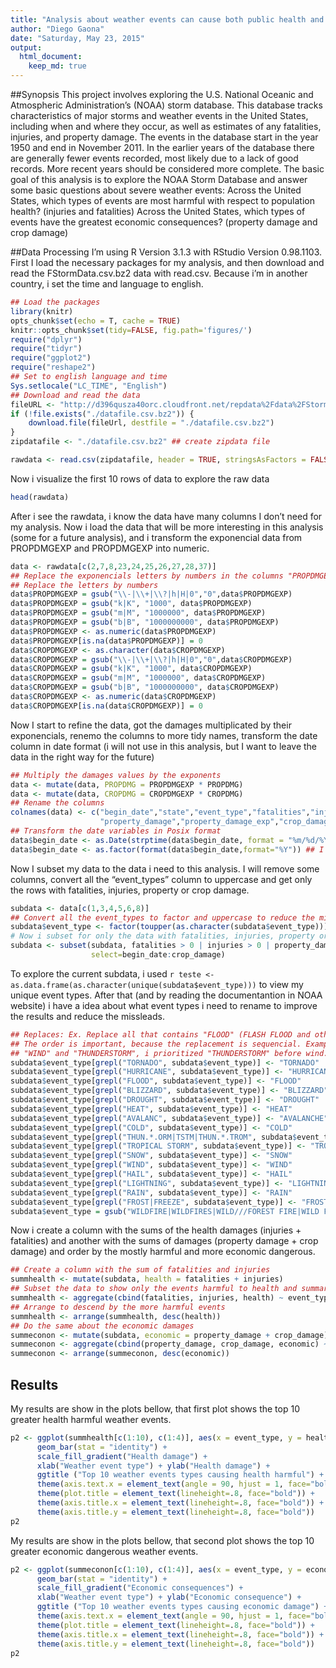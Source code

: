 ```yaml
---
title: "Analysis about weather events can cause both public health and economic problems"
author: "Diego Gaona"
date: "Saturday, May 23, 2015"
output: 
  html_document:
    keep_md: true
---
```

##Synopsis
This project involves exploring the U.S. National Oceanic and Atmospheric Administration's (NOAA) storm database. This database tracks characteristics of major storms and weather events in the United States, including when and where they occur, as well as estimates of any fatalities, injuries, and property damage.
The events in the database start in the year 1950 and end in November 2011. In the earlier years of the database there are generally fewer events recorded, most likely due to a lack of good records. More recent years should be considered more complete.
The basic goal of this analysis is to explore the NOAA Storm Database and answer some basic questions about severe weather events:
Across the United States, which types of events are most harmful with respect to population health? (injuries and fatalities)
Across the United States, which types of events have the greatest economic consequences? (property damage and crop damage)

##Data Processing
I'm using R Version 3.1.3 with RStudio Version 0.98.1103.
First I load the necessary packages for my analysis, and then download and read the FStormData.csv.bz2 data with read.csv.
Because i'm in another country, i set the time and language to english.
```r
## Load the packages
library(knitr)
opts_chunk$set(echo = T, cache = TRUE)
knitr::opts_chunk$set(tidy=FALSE, fig.path='figures/')
require("dplyr")
require("tidyr")
require("ggplot2")
require("reshape2")
## Set to english language and time
Sys.setlocale("LC_TIME", "English")
## Download and read the data
fileURL <- "http://d396qusza40orc.cloudfront.net/repdata%2Fdata%2FStormData.csv.bz2"
if (!file.exists("./datafile.csv.bz2")) {
    download.file(fileUrl, destfile = "./datafile.csv.bz2")
}
zipdatafile <- "./datafile.csv.bz2" ## create zipdata file

rawdata <- read.csv(zipdatafile, header = TRUE, stringsAsFactors = FALSE)
```
Now i visualize the first 10 rows of data to explore the raw data
```r
head(rawdata)
```
After i see the rawdata, i know the data have many columns I don't need for my analysis.
Now i load the data that will be more interesting in this analysis (some for a future analysis), and i transform the exponencial data from PROPDMGEXP and PROPDMGEXP into numeric.
```r
data <- rawdata[c(2,7,8,23,24,25,26,27,28,37)]
## Replace the exponencials letters by numbers in the columns "PROPDMGEXP" and "CROPDMGEXP"
## Replace the letters by numbers
data$PROPDMGEXP = gsub("\\-|\\+|\\?|h|H|0","0",data$PROPDMGEXP)
data$PROPDMGEXP = gsub("k|K", "1000", data$PROPDMGEXP)
data$PROPDMGEXP = gsub("m|M", "1000000", data$PROPDMGEXP)
data$PROPDMGEXP = gsub("b|B", "1000000000", data$PROPDMGEXP)
data$PROPDMGEXP <- as.numeric(data$PROPDMGEXP)
data$PROPDMGEXP[is.na(data$PROPDMGEXP)] = 0
data$CROPDMGEXP <- as.character(data$CROPDMGEXP)
data$CROPDMGEXP = gsub("\\-|\\+|\\?|h|H|0","0",data$CROPDMGEXP)
data$CROPDMGEXP = gsub("k|K", "1000", data$CROPDMGEXP)
data$CROPDMGEXP = gsub("m|M", "1000000", data$CROPDMGEXP)
data$CROPDMGEXP = gsub("b|B", "1000000000", data$CROPDMGEXP)
data$CROPDMGEXP <- as.numeric(data$CROPDMGEXP)
data$CROPDMGEXP[is.na(data$CROPDMGEXP)] = 0
```
Now I start to refine the data, got the damages multiplicated by their exponencials, renemo the columns to more tidy names, transform the date column in date format (i will not use in this analysis, but I want to leave the data in the right way for the future)
```r
## Multiply the damages values by the exponents
data <- mutate(data, PROPDMG = PROPDMGEXP * PROPDMG) 
data <- mutate(data, CROPDMG = CROPDMGEXP * CROPDMG) 
## Rename the columns
colnames(data) <- c("begin_date","state","event_type","fatalities","injuries",
                    "property_damage","property_damage_exp","crop_damage","crop_damage_exp","reference_number")
## Transform the date variables in Posix format
data$begin_date <- as.Date(strptime(data$begin_date, format = "%m/%d/%Y %H:%M:%S"))  
data$begin_date <- as.factor(format(data$begin_date,format="%Y")) ## I will use only the year
```
Now I subset my data to the data i need to this analysis. I will remove some columns, convert all the "event_types" column to uppercase and get only the rows with fatalities, injuries, property or crop damage.
```r
subdata <- data[c(1,3,4,5,6,8)]
## Convert all the event_types to factor and uppercase to reduce the mistyped errors
subdata$event_type <- factor(toupper(as.character(subdata$event_type)))
# Now i subset for only the data with fatalities, injuries, property or crop damage.
subdata <- subset(subdata, fatalities > 0 | injuries > 0 | property_damage > 0 | crop_damage > 0,
                  select=begin_date:crop_damage)
```
To explore the current subdata, i used `r teste <- as.data.frame(as.character(unique(subdata$event_type)))` to view my unique event types. After that (and by reading the documentantion in NOAA website) i have a idea about what event types i need to rename to improve the results and reduce the missleads.
```r
## Replaces: Ex. Replace all that contains "FLOOD" (FLASH FLOOD and others) by exactly "FLOOD" 
## The order is important, because the replacement is sequencial. Example, some events have: 
## "WIND" and "THUNDERSTORM", i prioritized "THUNDERSTORM" before wind.
subdata$event_type[grepl("TORNADO", subdata$event_type)] <- "TORNADO"
subdata$event_type[grepl("HURRICANE", subdata$event_type)] <- "HURRICANE"
subdata$event_type[grepl("FLOOD", subdata$event_type)] <- "FLOOD"
subdata$event_type[grepl("BLIZZARD", subdata$event_type)] <- "BLIZZARD"
subdata$event_type[grepl("DROUGHT", subdata$event_type)] <- "DROUGHT"
subdata$event_type[grepl("HEAT", subdata$event_type)] <- "HEAT"
subdata$event_type[grepl("AVALANC", subdata$event_type)] <- "AVALANCHE"
subdata$event_type[grepl("COLD", subdata$event_type)] <- "COLD"
subdata$event_type[grepl("THUN.*.ORM|TSTM|THUN.*.TROM", subdata$event_type)] <- "THUNDERSTORM"
subdata$event_type[grepl("TROPICAL STORM", subdata$event_type)] <- "TROPICAL STORM"
subdata$event_type[grepl("SNOW", subdata$event_type)] <- "SNOW"
subdata$event_type[grepl("WIND", subdata$event_type)] <- "WIND"
subdata$event_type[grepl("HAIL", subdata$event_type)] <- "HAIL"
subdata$event_type[grepl("LIGHTNING", subdata$event_type)] <- "LIGHTNING"
subdata$event_type[grepl("RAIN", subdata$event_type)] <- "RAIN"
subdata$event_type[grepl("FROST|FREEZE", subdata$event_type)] <- "FROST/FREEZE"
subdata$event_type = gsub("WILDFIRE|WILDFIRES|WILD///FOREST FIRE|WILD FIRES", "FIRE", subdata$event_type)
```
Now i create a column with the sums of the health damages (injuries + fatalities) and another with the sums of damages (property damage + crop damage) and order by the mostly harmful and more economic dangerous.
```r
## Create a column with the sum of fatalities and injuries
summhealth <- mutate(subdata, health = fatalities + injuries)
## Subset the data to show only the events harmful to health and summarize the data by event type.
summhealth <- aggregate(cbind(fatalities, injuries, health) ~ event_type, summhealth[which(summhealth$health != 0),], sum, na.action = na.pass)
## Arrange to descend by the more harmful events
summhealth <- arrange(summhealth, desc(health))
## Do the same about the economic damages
summeconon <- mutate(subdata, economic = property_damage + crop_damage)
summeconon <- aggregate(cbind(property_damage, crop_damage, economic) ~ event_type, summeconon[which(summeconon$economic != 0),], sum, na.action = na.pass)
summeconon <- arrange(summeconon, desc(economic))
```
## Results
My results are show in the plots bellow, that first plot shows the top 10 greater health harmful weather events.
```r
p2 <- ggplot(summhealth[c(1:10), c(1:4)], aes(x = event_type, y = health, fill = -health)) + 
      geom_bar(stat = "identity") +
      scale_fill_gradient("Health damage") +
      xlab("Weather event type") + ylab("Health damage") +
      ggtitle ("Top 10 weather events types causing health harmful") +
      theme(axis.text.x = element_text(angle = 90, hjust = 1, face="bold")) +
      theme(plot.title = element_text(lineheight=.8, face="bold")) +
      theme(axis.title.x = element_text(lineheight=.8, face="bold")) +
      theme(axis.title.y = element_text(lineheight=.8, face="bold"))            
p2
```
My results are show in the plots bellow, that second plot shows the top 10 greater economic dangerous  weather events.
```r
p2 <- ggplot(summeconon[c(1:10), c(1:4)], aes(x = event_type, y = economic, fill = -economic)) + 
      geom_bar(stat = "identity") +
      scale_fill_gradient("Economic consequences") +
      xlab("Weather event type") + ylab("Economic consequence") +
      ggtitle ("Top 10 weather events types causing economic damage") +
      theme(axis.text.x = element_text(angle = 90, hjust = 1, face="bold")) +
      theme(plot.title = element_text(lineheight=.8, face="bold")) +
      theme(axis.title.x = element_text(lineheight=.8, face="bold")) +
      theme(axis.title.y = element_text(lineheight=.8, face="bold"))            
p2
```